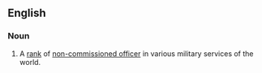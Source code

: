 ==English==

===Noun===
{{en-noun}}
{{wikipedia}}

#A [[rank]] of [[non-commissioned officer]] in various military services of the world.